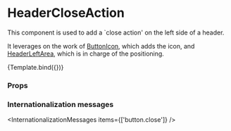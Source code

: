 
<Meta
  title="Components/Header/HeaderCloseAction"
  component={HeaderCloseAction}
/>

# HeaderCloseAction

This component is used to add a `close action' on the left side of a header.

It leverages on the work of [ButtonIcon](/docs/components-button-buttonicon--default-story), which adds the icon, and [HeaderLeftArea](/docs/components-header-headerleftarea--default-story), which is in charge of the positioning.


<Canvas>
  <Story
    name="Default"
    args={{ icon: 'Default' }}
    argTypes={{
      icon: {
        options: ['Default', 'ArrowBack', 'ArrowBackIos'],
        mapping: {
          Default: undefined,
          ArrowBack: IconArrowBack,
          ArrowBackIos: IconArrowBackIos,
        },
        control: { type: 'select' },
      },
      onClick: { control: false },
    }}
  >
    {Template.bind({})}
  </Story>
</Canvas>

### Props

<ArgsTable story="Default" />

### Internationalization messages

<InternationalizationMessages items={['button.close']} />
